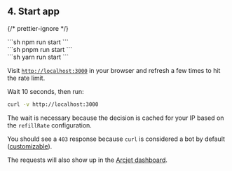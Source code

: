 
## 4. Start app

{/* prettier-ignore */}
<SelectableContent client:load syncKey="packageManager">
<div slot="npm" slotIdx="1">
```sh
npm run start
```
</div>
<div slot="pnpm" slotIdx="2">
```sh
pnpm run start
```
</div>
<div slot="yarn" slotIdx="3">
```sh
yarn run start
```
</div>
</SelectableContent>

Visit [`http://localhost:3000`](http://localhost:3000) in your browser and
refresh a few times to hit the rate limit.

Wait 10 seconds, then run:

```sh
curl -v http://localhost:3000
```

The wait is necessary because the decision is cached for your IP based on the
`refillRate` configuration.

You should see a `403` response because `curl` is considered a bot by default
([customizable](/bot-protection/identifying-bots)).

The requests will also show up in the [Arcjet
dashboard](https://app.arcjet.com).
